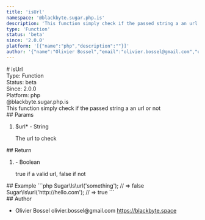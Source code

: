 ```yaml
---
title: 'isUrl'
namespace: '@blackbyte.sugar.php.is'
description: 'This function simply check if the passed string a an url or not'
type: 'Function'
status: 'beta'
since: '2.0.0'
platform: '[{"name":"php","description":""}]'
author: '{"name":"Olivier Bossel","email":"olivier.bossel@gmail.com","url":"https://blackbyte.space"}'
---
```


<div class="docmap-mdx">
  # isUrl
  <div class="_metas">
    <div class="_type">
      <span class="_type-label">Type:</span>
      <span class="_type-value">Function</span>
    </div>
    <div class="_status">
      <span class="_status-label">Status:</span>
      <span class="_status-value -beta">beta</span>
    </div>
    <div class="_since">
      <span class="_since-label">Since:</span>
      <span class="_since-value">2.0.0</span>
    </div>
    <div class="_platform">
      <span class="_platform-label">Platform:</span>
      <span class="_platform-value -php">php</span>
    </div>
  </div>
  <div class="_namespace">@blackbyte.sugar.php.is</div>
  <div class="_description typo-lead typo-format">
    This function simply check if the passed string a an url or not
  </div>
  <div class="_params">
    ## Params
    <ol class="_list">
      <li class="_item">
        <span class="_name">
          $url<span class="_required">*</span>
        </span>
        <span class="_default">-</span> <span class="_type">String</span>
        <p class="_description">The url to check</p>
      </li>
    </ol>
  </div>
  <div class="_return">
    ## Return
    <ol class="_list">
      <li class="_item">
        <span class="_default">-</span>
        <span class="_type">Boolean</span>
        <p class="_description">true if a valid url&comma; false if not</p>
      </li>
    </ol>
  </div>
  <div class="_examples">
    ## Example ```php Sugar\Is\url('something'); // => false
    Sugar\Is\url('http://hello.com'); // => true ```
  </div>
  <div class="_author">
    ## Author
    <ul class="_list">
      <li class="_item">
        <span class="_name">Olivier Bossel</span>
        <span class="_email">olivier.bossel@gmail.com</span>
        <a href="https://blackbyte.space" target="_blank" class="_url">
          https://blackbyte.space
        </a>
      </li>
    </ul>
  </div>
</div>
